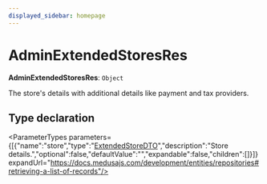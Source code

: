```yaml
---
displayed_sidebar: homepage
---
```



# AdminExtendedStoresRes

 **AdminExtendedStoresRes**: `Object`

The store's details with additional details like payment and tax providers.

## Type declaration

<ParameterTypes parameters={[{"name":"store","type":"[ExtendedStoreDTO](medusa.ExtendedStoreDTO.mdx)","description":"Store details.","optional":false,"defaultValue":"","expandable":false,"children":[]}]} expandUrl="https://docs.medusajs.com/development/entities/repositories#retrieving-a-list-of-records"/>
